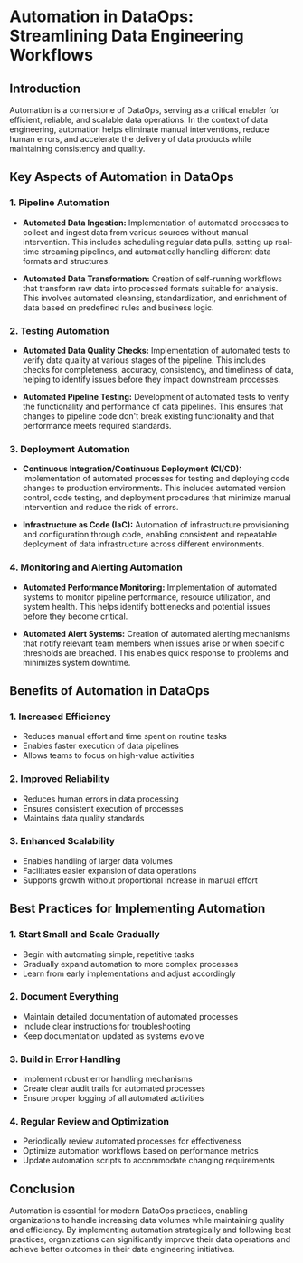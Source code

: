 # Automation in DataOps: Streamlining Data Engineering Workflows

## Introduction

Automation is a cornerstone of DataOps, serving as a critical enabler for efficient, reliable, and scalable data operations. In the context of data engineering, automation helps eliminate manual interventions, reduce human errors, and accelerate the delivery of data products while maintaining consistency and quality.

## Key Aspects of Automation in DataOps

### 1. Pipeline Automation

* **Automated Data Ingestion:** Implementation of automated processes to collect and ingest data from various sources without manual intervention. This includes scheduling regular data pulls, setting up real-time streaming pipelines, and automatically handling different data formats and structures.

* **Automated Data Transformation:** Creation of self-running workflows that transform raw data into processed formats suitable for analysis. This involves automated cleansing, standardization, and enrichment of data based on predefined rules and business logic.

### 2. Testing Automation

* **Automated Data Quality Checks:** Implementation of automated tests to verify data quality at various stages of the pipeline. This includes checks for completeness, accuracy, consistency, and timeliness of data, helping to identify issues before they impact downstream processes.

* **Automated Pipeline Testing:** Development of automated tests to verify the functionality and performance of data pipelines. This ensures that changes to pipeline code don't break existing functionality and that performance meets required standards.

### 3. Deployment Automation

* **Continuous Integration/Continuous Deployment (CI/CD):** Implementation of automated processes for testing and deploying code changes to production environments. This includes automated version control, code testing, and deployment procedures that minimize manual intervention and reduce the risk of errors.

* **Infrastructure as Code (IaC):** Automation of infrastructure provisioning and configuration through code, enabling consistent and repeatable deployment of data infrastructure across different environments.

### 4. Monitoring and Alerting Automation

* **Automated Performance Monitoring:** Implementation of automated systems to monitor pipeline performance, resource utilization, and system health. This helps identify bottlenecks and potential issues before they become critical.

* **Automated Alert Systems:** Creation of automated alerting mechanisms that notify relevant team members when issues arise or when specific thresholds are breached. This enables quick response to problems and minimizes system downtime.

## Benefits of Automation in DataOps

### 1. Increased Efficiency

* Reduces manual effort and time spent on routine tasks
* Enables faster execution of data pipelines
* Allows teams to focus on high-value activities

### 2. Improved Reliability

* Reduces human errors in data processing
* Ensures consistent execution of processes
* Maintains data quality standards

### 3. Enhanced Scalability

* Enables handling of larger data volumes
* Facilitates easier expansion of data operations
* Supports growth without proportional increase in manual effort

## Best Practices for Implementing Automation

### 1. Start Small and Scale Gradually

* Begin with automating simple, repetitive tasks
* Gradually expand automation to more complex processes
* Learn from early implementations and adjust accordingly

### 2. Document Everything

* Maintain detailed documentation of automated processes
* Include clear instructions for troubleshooting
* Keep documentation updated as systems evolve

### 3. Build in Error Handling

* Implement robust error handling mechanisms
* Create clear audit trails for automated processes
* Ensure proper logging of all automated activities

### 4. Regular Review and Optimization

* Periodically review automated processes for effectiveness
* Optimize automation workflows based on performance metrics
* Update automation scripts to accommodate changing requirements

## Conclusion

Automation is essential for modern DataOps practices, enabling organizations to handle increasing data volumes while maintaining quality and efficiency. By implementing automation strategically and following best practices, organizations can significantly improve their data operations and achieve better outcomes in their data engineering initiatives.